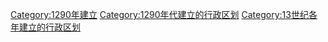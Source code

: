 {{Cat topic in year| topic=建立的行政区划|year=1290}}
[[Category:1290年建立|Category:1290年建立]]
[[Category:1290年代建立的行政区划|Category:1290年代建立的行政区划]]
[[Category:13世纪各年建立的行政区划|Category:13世纪各年建立的行政区划]]